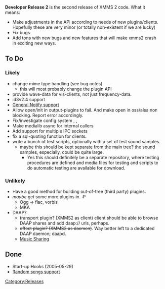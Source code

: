 {{Navbar}}

'''Developer Release 2''' is the second release of XMMS 2 code. What it means:

* Make adjustments in the API according to needs of new plugins/clients. Hopefully these are very minor (or totally non-existent if we are lucky)
* Fix bugs
* Add tons with new bugs and new features that will make xmms2 crash in exciting new ways.

== To Do ==

=== Likely ===
* change mime type handling {{Bug|65}} (see bug notes)
** this will most probably change the plugin API
* provide wave-data for vis-clients, not just frequency-data. {{Bug|192}}
* id3v2.4 support {{Bug|152}}
* [[General Notify support]] {{Bug|50}}
* Allow open/init in output-plugins to fail. And make open in oss/alsa non blocking. Report error accordingly. {{Bug|191}}
* Fix/investigate config system {{Bug|99}}, {{Bug|97}}, {{Bug|19}}
* Make medialib async for internal callers {{Bug|190}}
* Add support for multiple IPC sockets {{Bug|89}}
* fix a sql-quoting function for clients.
* write a bunch of test scripts, optionally with a set of test sound samples.
** maybe this should be kept separate from the main tree? the sound samples, especially, could be quite large.
*** Yes this should definitely be a separate repository, where testing procedures are defined and media files for testing and scripts to do automatic testing are available for download.

=== Unlikely ===
* Have a good method for building out-of-tree (third party) plugins.
* ''maybe'' get some more plugins in. :P
** Ogg -> flac, vorbis
** MKA
* DAAP?
** transport plugin? (XMMS2 as client) client should be able to browse DAAP shares and add daap:// urls, perhaps.
** <strike>effect plugin? (XMMS2 as daemon)</strike>. Way better left to a dedicated DAAP daemon; daapd.
** [[Music Sharing]]

== Done ==
* Start-up Hooks (2005-05-29)
* [[Random songs support]] {{Bug|90}}

[[Category:Releases]]